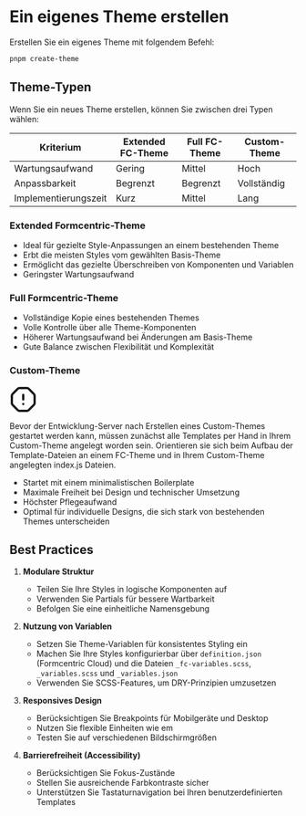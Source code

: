 
<Meta title='DE/Themes/Themes erstellen' />

# Ein eigenes Theme erstellen

Erstellen Sie ein eigenes Theme mit folgendem Befehl:

```bash
pnpm create-theme
```

## Theme-Typen

Wenn Sie ein neues Theme erstellen, können Sie zwischen drei Typen wählen:

<div style={{ overflowX: 'auto' }}>
    <table style={{ width: '100%', borderCollapse: 'collapse' }}>
        <thead>
            <tr>
                <th style={{ textAlign: 'left', padding: '8px', borderBottom: '2px solid #ddd' }}>Kriterium</th>
                <th style={{ textAlign: 'left', padding: '8px', borderBottom: '2px solid #ddd' }}>Extended FC-Theme</th>
                <th style={{ textAlign: 'left', padding: '8px', borderBottom: '2px solid #ddd' }}>Full FC-Theme</th>
                <th style={{ textAlign: 'left', padding: '8px', borderBottom: '2px solid #ddd' }}>Custom-Theme</th>
            </tr>
        </thead>
        <tbody>
            <tr>
                <td style={{ padding: '8px', borderBottom: '1px solid #ddd' }}>Wartungsaufwand</td>
                <td style={{ padding: '8px', borderBottom: '1px solid #ddd' }}>
                    <span style={{ color: 'rgb(0, 200, 0)' }}>Gering</span>
                </td>
                <td style={{ padding: '8px', borderBottom: '1px solid #ddd' }}>
                    <span style={{ color: 'rgb(200, 200, 0)' }}>Mittel</span>
                </td>
                <td style={{ padding: '8px', borderBottom: '1px solid #ddd' }}>
                    <span style={{ color: 'rgb(200, 0, 0)' }}>Hoch</span>
                </td>
            </tr>
            <tr>
                <td style={{ padding: '8px', borderBottom: '1px solid #ddd' }}>Anpassbarkeit</td>
                <td style={{ padding: '8px', borderBottom: '1px solid #ddd' }}>
                    <span style={{ color: 'rgb(200, 200, 0)' }}>Begrenzt</span>
                </td>
                <td style={{ padding: '8px', borderBottom: '1px solid #ddd' }}>
                    <span style={{ color: 'rgb(200, 200, 0)' }}>Begrenzt</span>
                </td>
                <td style={{ padding: '8px', borderBottom: '1px solid #ddd' }}>
                    <span style={{ color: 'rgb(0, 200, 0)' }}>Vollständig</span>
                </td>
            </tr>
            <tr>
                <td style={{ padding: '8px', borderBottom: '1px solid #ddd' }}>Implementierungszeit</td>
                <td style={{ padding: '8px', borderBottom: '1px solid #ddd' }}>
                    <span style={{ color: 'rgb(0, 200, 0)' }}>Kurz</span>
                </td>
                <td style={{ padding: '8px', borderBottom: '1px solid #ddd' }}>
                    <span style={{ color: 'rgb(200, 200, 0)' }}>Mittel</span>
                </td>
                <td style={{ padding: '8px', borderBottom: '1px solid #ddd' }}>
                    <span style={{ color: 'rgb(200, 0, 0)' }}>Lang</span>
                </td>
            </tr>
        </tbody>
    </table>
</div>

### Extended Formcentric-Theme

- Ideal für gezielte Style-Anpassungen an einem bestehenden Theme
- Erbt die meisten Styles vom gewählten Basis-Theme
- Ermöglicht das gezielte Überschreiben von Komponenten und Variablen
- Geringster Wartungsaufwand

### Full Formcentric-Theme

- Vollständige Kopie eines bestehenden Themes
- Volle Kontrolle über alle Theme-Komponenten
- Höherer Wartungsaufwand bei Änderungen am Basis-Theme
- Gute Balance zwischen Flexibilität und Komplexität

### Custom-Theme

<div
    style={{
        backgroundColor: '#F4A553',
        borderRadius: 12,
        padding: '0.5rem 1rem',
        display: 'flex',
        alignItems: 'center',
        gap: '1rem',
    }}
>
    <svg
        xmlns='http://www.w3.org/2000/svg'
        width='48'
        height='48'
        viewBox='0 0 24 24'
        fill='none'
        stroke='currentColor'
        stroke-width='2'
        stroke-linecap='round'
        stroke-linejoin='round'
        class='lucide lucide-octagon-alert-icon lucide-octagon-alert'
    >
        <path d='M12 16h.01' />
        <path d='M12 8v4' />
        <path d='M15.312 2a2 2 0 0 1 1.414.586l4.688 4.688A2 2 0 0 1 22 8.688v6.624a2 2 0 0 1-.586 1.414l-4.688 4.688a2 2 0 0 1-1.414.586H8.688a2 2 0 0 1-1.414-.586l-4.688-4.688A2 2 0 0 1 2 15.312V8.688a2 2 0 0 1 .586-1.414l4.688-4.688A2 2 0 0 1 8.688 2z' />
    </svg>
    <p>
        Bevor der Entwicklung-Server nach Erstellen eines Custom-Themes gestartet werden kann, müssen zunächst alle
        Templates per Hand in Ihrem Custom-Theme angelegt worden sein. Orientieren sie sich beim Aufbau der
        Template-Dateien an einem FC-Theme und in Ihrem Custom-Theme angelegten index.js Dateien.
    </p>
</div>

- Startet mit einem minimalistischen Boilerplate
- Maximale Freiheit bei Design und technischer Umsetzung
- Höchster Pflegeaufwand
- Optimal für individuelle Designs, die sich stark von bestehenden Themes unterscheiden

## Best Practices

1. **Modulare Struktur**

    - Teilen Sie Ihre Styles in logische Komponenten auf
    - Verwenden Sie Partials für bessere Wartbarkeit
    - Befolgen Sie eine einheitliche Namensgebung

2. **Nutzung von Variablen**

    - Setzen Sie Theme-Variablen für konsistentes Styling ein
    - Machen Sie Ihre Styles konfigurierbar über `definition.json` (Formcentric Cloud) und die Dateien `_fc-variables.scss`, `_variables.scss` und `_variables.json`
    - Verwenden Sie SCSS-Features, um DRY-Prinzipien umzusetzen

3. **Responsives Design**

    - Berücksichtigen Sie Breakpoints für Mobilgeräte und Desktop
    - Nutzen Sie flexible Einheiten wie em
    - Testen Sie auf verschiedenen Bildschirmgrößen

4. **Barrierefreiheit (Accessibility)**

    - Berücksichtigen Sie Fokus-Zustände
    - Stellen Sie ausreichende Farbkontraste sicher
    - Unterstützen Sie Tastaturnavigation bei Ihren benutzerdefinierten Templates
